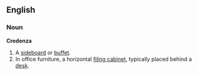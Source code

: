 ==English==
===Noun===
'''Credenza'''
# A [[sideboard]] or [[buffet]]. 
# In office furniture, a horizontal [[filing cabinet]], typically placed behind a [[desk]].